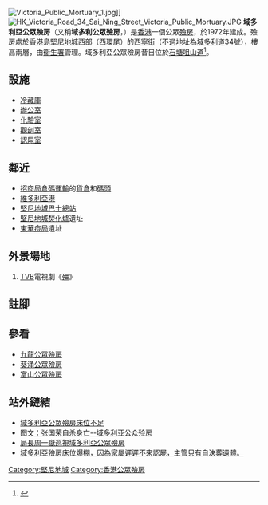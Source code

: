[[File:Victoria_Public_Mortuary_1.jpg|thumb]]]]
[[File:HK_Victoria_Road_34_Sai_Ning_Street_Victoria_Public_Mortuary.JPG|thumb]]
'''域多利亞公眾殮房'''（又稱'''域多利公眾殮房'''，{{Lang-en|'''Victoria Public Mortuary'''}}）是[[香港|香港]]一個公眾[[殮房|殮房]]，於1972年建成。殮房處於[[香港島|香港島]][[堅尼地城|堅尼地城]]西部（西環尾）的[[西寧街|西寧街]]（不過地址為[[域多利道|域多利道]]34號），樓高兩層，由[[衞生署_(香港)|衞生署]]管理。域多利亞公眾殮房昔日位於[[石塘咀|石塘咀]][[山道|山道]]<ref>{{web reference|URL=http://www.cciv.cityu.edu.hk/speakers-2008-2009/field/2008-2009-b/cikwfan/|title=香港醫學博物館|work=中國文化中心|year=2009年|date=4月5日}}{{Dead link}}</ref>。

==設施==
* [[冷藏庫|冷藏庫]]
* [[辦公室|辦公室]]
* [[化驗室|化驗室]]
* [[觀剖室|觀剖室]]
* [[認屍室|認屍室]]

==鄰近==
* [[招商局倉碼運輸|招商局倉碼運輸]]的[[貨倉|貨倉]]和[[碼頭|碼頭]]
* [[維多利亞港|維多利亞港]]
* [[堅尼地城（西寧街）巴士總站|堅尼地城巴士總站]]
* [[堅尼地城焚化爐|堅尼地城焚化爐]]遺址
* [[東華痘局|東華痘局]]遺址

==外景場地==
# [[電視廣播有限公司|TVB]]電視劇《[[殭|殭]]》

==註腳==
<references/>

==參看==
* [[九龍公眾殮房|九龍公眾殮房]]
* [[葵涌公眾殮房|葵涌公眾殮房]]
* [[富山公眾殮房|富山公眾殮房]]

==站外鏈結==
{{commonscat|Victoria Public Mortuary}}
* [http://www.wretch.cc/blog/blcycy&article_id=2021481 域多利亞公眾殮房床位不足]
* [http://ent.sina.com.cn/s/h/2003-04-02/0235141671.html 图文：张国荣自杀身亡--域多利亚公众殓房] {{Wayback|url=http://ent.sina.com.cn/s/h/2003-04-02/0235141671.html |date=20160922230600 }}
* [http://www.fhb.gov.hk/cn/press_and_publications/press/2005/press050705.htm 局長周一嶽巡視域多利亞公眾殮房] {{Wayback|url=http://www.fhb.gov.hk/cn/press_and_publications/press/2005/press050705.htm |date=20181025123335 }}
* [http://the-sun.on.cc/channels/news/20070927/20070927024639_0000.html 域多利亞殮房床位爆棚，因為家屬遲遲不來認屍，主管只有自決葬遺體。] {{Wayback|url=http://the-sun.on.cc/channels/news/20070927/20070927024639_0000.html |date=20160304200808 }}

[[Category:堅尼地城|Category:堅尼地城]]
[[Category:香港公眾殮房|Category:香港公眾殮房]]

{{HK-buil-stub}}